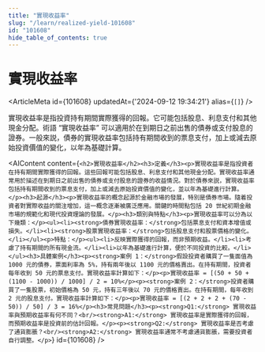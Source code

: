 ```yaml
---
title: "實現收益率"
slug: "/learn/realized-yield-101608"
id: "101608"
hide_table_of_contents: true
---
```



# 實現收益率

<ArticleMeta id={101608} updatedAt={'2024-09-12 19:34:21'} alias={`[]`} />
<div className='border-solid border-b border-t-0 my-4 border-[var(--ifm-color-gray-300)]' />

實現收益率是指投資持有期間實際獲得的回報。它可能包括股息、利息支付和其他現金分配。術語 “實現收益率” 可以適用於在到期日之前出售的債券或支付股息的證券。一般來説，債券的實現收益率包括持有期間收到的票息支付，加上或減去原始投資價值的變化，以年為基礎計算。

<AIContent content={`<h2>實現收益率</h2><h3>定義</h3><p>實現收益率是指投資者在持有期間實際獲得的回報。這些回報可能包括股息、利息支付和其他現金分配。實現收益率通常用於描述在到期日之前出售的債券或支付股息的證券的收益情況。對於債券來説，實現收益率包括持有期間收到的票息支付，加上或減去原始投資價值的變化，並以年為基礎進行計算。</p><h3>起源</h3><p>實現收益率的概念起源於金融市場的發展，特別是債券市場。隨着投資者對實際收益的關注增加，這一概念逐漸被廣泛應用。關鍵的時間點包括 20 世紀初期金融市場的規範化和現代投資理論的發展。</p><h3>類別與特點</h3><p>實現收益率可以分為以下幾類：</p><ul><li><strong>債券實現收益率：</strong>包括票息支付和資本增值或損失。</li><li><strong>股票實現收益率：</strong>包括股息支付和股票價格的變化。</li></ul><p>特點：</p><ul><li>反映實際獲得的回報，而非預期收益。</li><li>考慮了持有期間的所有現金流。</li><li>以年為基礎進行計算，便於不同投資的比較。</li></ul><h3>具體案例</h3><p><strong>案例 1：</strong>假設投資者購買了一隻面值為 1000 元的債券，票面利率為 5%，持有兩年後以 1100 元的價格賣出。在持有期間，投資者每年收到 50 元的票息支付。實現收益率計算如下：</p><p>實現收益率 = [(50 + 50 + (1100 - 1000)) / 1000] / 2 = 10%</p><p><strong>案例 2：</strong>投資者購買了一隻股票，初始價格為 50 元，持有三年後以 70 元的價格賣出。在持有期間，每年收到 2 元的股息支付。實現收益率計算如下：</p><p>實現收益率 = [(2 + 2 + 2 + (70 - 50)) / 50] / 3 = 16%</p><h3>常見問題</h3><p><strong>Q1:</strong> 實現收益率與預期收益率有何不同？<br/><strong>A1:</strong> 實現收益率是實際獲得的回報，而預期收益率是投資前的估計回報。</p><p><strong>Q2:</strong> 實現收益率是否考慮了通貨膨脹？<br/><strong>A2:</strong> 實現收益率通常不考慮通貨膨脹，需要投資者自行調整。</p>`} id={101608} />
